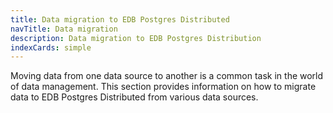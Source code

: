 ```yaml
---
title: Data migration to EDB Postgres Distributed 
navTitle: Data migration
description: Data migration to EDB Postgres Distribution
indexCards: simple
---
```


Moving data from one data source to another is a common task in the world of data management. This section provides information on how to migrate data to EDB Postgres Distributed from various data sources.
